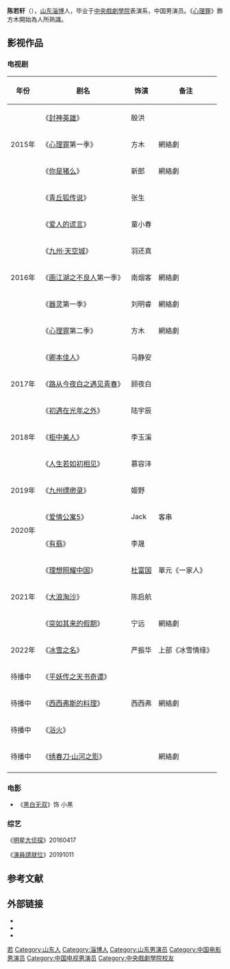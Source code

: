 {{NoteTA|G1=Show}}
{{艺人
| 姓名 = 陈若轩
| 类型 = 男演员
| 图片 =
| 图片简介 =
| 图片尺寸 =
| 罗马拼音 = Chen Ruo Xuan 
| 国籍 = {{PRC}}
| 民族 = [[汉族|汉族]]
| 籍貫 = 
| 出生日期 = {{birth date and age|1994|10|16}}
| 出生地点 = {{CHN}}[[山东|山东]][[淄博|淄博]]
| 职业 = 演员
| 语言 = [[普通话|普通话]]
| 教育程度 = [[中央戏剧学院|中央戏剧学院]]表演系
| 出道日期 = 2013年至今
| 经纪公司 =  
| 出道作 =
| 代表作 =《[[心理罪_(網絡劇)|心理罪]]》<br>《[[路从今夜白之遇見青春|路从今夜白之遇見青春]]》
| IMDb = 8152796
}}

'''陈若轩'''（{{bd|1994年|10月16日|catIdx=陈}}），[[山东|山东]][[淄博|淄博]]人，毕业于[[中央戲劇學院|中央戲劇學院]]表演系，中国男演员。《[[心理罪_(網絡劇)|心理罪]]》飾方木開始為人所熟識。

==影视作品==
=== 电视剧 ===
{| class="wikitable"
!'''年份'''
!'''剧名'''
!饰演
!'''备注'''
|-
| rowspan="3" |2015年
|《[[封神英雄|封神英雄]]》
|殷洪
|
|-
|《[[心理罪_(網絡劇)|心理罪]]第一季》
|方木
|網絡劇
|-
|《[[你是猪么|你是猪么]]》
|新郎
|網絡劇
|-
| rowspan="7" |2016年
|《[[青丘狐传说|青丘狐传说]]》
|张生
|
|-
|《[[爱人的谎言|爱人的谎言]]》
|童小春
|
|-
|《[[九州·天空城|九州·天空城]]》
|羽还真
|
|-
|《[[画江湖之不良人|画江湖之不良人]]第一季》
|南烟客
|網絡劇
|-
|《[[器灵|器灵]]第一季》
|刘明睿
|網絡劇
|-
|《[[心理罪_(網絡劇)|心理罪]]第二季》
|方木
|網絡劇
|-
|《[[卿本佳人_(電視劇)|卿本佳人]]》
|马静安
|
|-
|2017年
|《[[路从今夜白之遇见青春|路从今夜白之遇见青春]]》
|顾夜白  
|
|-
| rowspan="3" |2018年
|《[[初遇在光年之外|初遇在光年之外]]》
|陆宇辰 
|
|-
|《[[柜中美人|柜中美人]]》
|李玉溪
|
|-
|《[[人生若如初相见|人生若如初相见]]》
|慕容沣 
|
|-
|2019年
|《[[九州缥缈录|九州缥缈录]]》
|姬野
|
|-
| rowspan="2" |2020年
|《[[爱情公寓5|爱情公寓5]]》
|Jack
|客串
|-
|《[[有翡|有翡]]》
|李晟
|
|-
| rowspan="3" |2021年
| 《[[理想照耀中国#一家人|理想照耀中国]]》 || [[杜富国|杜富国]]||單元《一家人》 
|-----
|《[[大浪淘沙|大浪淘沙]]》
|陈启航
|
|-
|《[[突如其来的假期|突如其来的假期]]》
|宁远
|網絡劇
|-
|2022年
|《[[冰雪之名|冰雪之名]]》
|严振华
|上部《冰雪情缘》
|-
|待播中
|《[[平妖传之天书奇谭|平妖传之天书奇谭]]》
|
|
|-
|待播中
|《[[西西弗斯的料理|西西弗斯的料理]]》
|西西弗
|網絡劇
|-
|待播中
|《[[浴火|浴火]]》
|
|
|-
|待播中
|《[[绣春刀·山河之影|绣春刀·山河之影]]》
|
|網絡劇
|-
|}

===电影===

*《[[黑白无双|黑白无双]]》饰 小黑


===综艺===
《[[明星大侦探|明星大侦探]]》20160417

《[[演員請就位|演員請就位]]》20191011

== 参考文献 ==
{{Reflist}}

== 外部链接 ==
* {{Sinaweibo|2415845481|陈若轩}}
* {{facebook|ChenRuoXuan1016|陈若轩}}
* {{instagram|chenruoxuan5|陈若轩}}
{{DEFAULTSORT:C陈}}
[[Category:陈姓|若]]
[[Category:山东人|Category:山东人]]
[[Category:淄博人|Category:淄博人]]
[[Category:山东男演员|Category:山东男演员]]
[[Category:中国电影男演员|Category:中国电影男演员]]
[[Category:中国电视男演员|Category:中国电视男演员]]
[[Category:中央戲劇學院校友|Category:中央戲劇學院校友]]